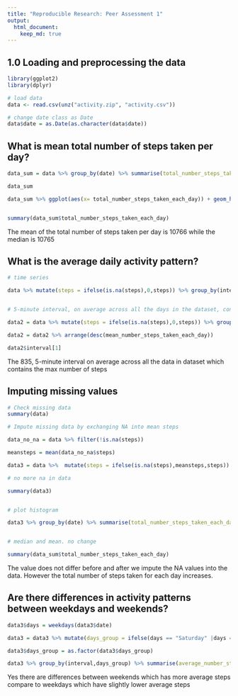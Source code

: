---
title: "Reproducible Research: Peer Assessment 1"
output: 
  html_document:
    keep_md: true
---


## 1.0 Loading and preprocessing the data

```{r}

library(ggplot2)
library(dplyr)

# load data
data <- read.csv(unz("activity.zip", "activity.csv"))

# change date class as Date
data$date = as.Date(as.character(data$date))


```



## What is mean total number of steps taken per day?

```{r}


data_sum = data %>% group_by(date) %>% summarise(total_number_steps_taken_each_day = sum(steps)) 

data_sum

data_sum %>% ggplot(aes(x= total_number_steps_taken_each_day)) + geom_histogram(binwidth = 2000)


summary(data_sum$total_number_steps_taken_each_day)

```

The mean of the total number of steps taken per day is 10766 while the median is 10765



## What is the average daily activity pattern?

```{r}

# time series

data %>% mutate(steps = ifelse(is.na(steps),0,steps)) %>% group_by(interval) %>% summarise(average_number_steps_taken_each_day = mean(steps)) %>% ggplot(aes(x=interval,y=average_number_steps_taken_each_day)) + geom_line()


# 5-minute interval, on average across all the days in the dataset, contains the maximum number of steps

data2 = data %>% mutate(steps = ifelse(is.na(steps),0,steps)) %>% group_by(interval) %>% summarise(mean_number_steps_taken_each_day = mean(steps))

data2 = data2 %>% arrange(desc(mean_number_steps_taken_each_day))

data2$interval[1]

```

The 835,  5-minute interval on average across all the data in dataset which contains the max number of steps


## Imputing missing values

```{r}


# Check missing data
summary(data)

# Impute missing data by exchanging NA into mean steps

data_no_na = data %>% filter(!is.na(steps))

meansteps = mean(data_no_na$steps)

data3 = data %>%  mutate(steps = ifelse(is.na(steps),meansteps,steps))

# no more na in data

summary(data3)


# plot histogram

data3 %>% group_by(date) %>% summarise(total_number_steps_taken_each_day = sum(steps)) %>% ggplot(aes(x= total_number_steps_taken_each_day)) + geom_histogram(binwidth = 2000)


# median and mean. no change

summary(data_sum$total_number_steps_taken_each_day)


```

The value does not differ before and after we impute the NA values into the data. However the total number of steps taken for each day increases.


## Are there differences in activity patterns between weekdays and weekends?

```{r}

data3$days = weekdays(data3$date)

data3 = data3 %>% mutate(days_group = ifelse(days == "Saturday" |days == "Sundays","weekends","weekdays"))

data3$days_group = as.factor(data3$days_group)

data3 %>% group_by(interval,days_group) %>% summarise(average_number_steps_taken_each_day = mean(steps)) %>% ggplot(aes(x=interval,y=average_number_steps_taken_each_day)) + geom_line() + facet_grid(~days_group)


```

Yes there are differences between weekends which has more average steps compare to weekdays which have slightly lower average steps